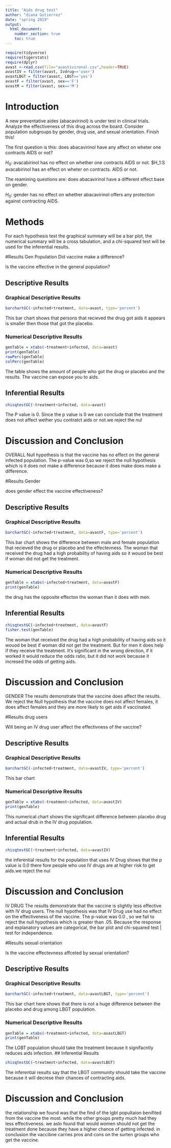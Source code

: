 ---
title: "Aids drug test"
author: "diana Gutierrez"
date: "spring 2019"
output: 
  html_document:
    number_section: true
    toc: true
---


```{r include=FALSE,echo=FALSE}
require(tidyverse)
require(tigerstats)
require(dplyr)
avast <-read.csv(file="avastivironal.csv",header=TRUE)
avastIV = filter(avast, Ivdrug=='user')
avastLBGT = filter(avast, LBGT=='yes')
avastF = filter(avast, sex=='F')
avastM = filter(avast, sex=='M')
```

# Introduction

<!--In this section you explain what you are trying to show.  Where did the data come from?  What is the research or other question you are trying to answer?.  If you skimp in this section expect to be marked down in your grade. Paint a picture of the project a couple of paragraphs is expected!-->

A new  preventative aides (abacavirinol) is under test in clinical trials. Analyze the effectiveness of this drug across the board. Consider population subgroups by gender, drug use, and sexual orientation. Finish this!

The first question is this: does abacavirinol have any affect on wheter one contracts AIDS or not?

$H_0:$ avacabirinol has no effect on whether one contracts AIDS or not.
$H_1:S avacabirinol has an effect on wheter on contracts. AIDS or not.

The reamining questions are: does abacavirinol have a different effect base on gender.

$H_0:$ gender has no effect on whether abacavirinol offers any protection against contracting AIDS.

# Methods

<!--Decide on your methods:  use "variable analysis" or other appropriate descriptors.  Make sure to choose at least one graphical method and at least one numerical method. Discuss what data manipulations may be needed for example subsetting or other binning procedures and what sort of graphical displays and inferential tools will be used!-->

For each hypothesis test the graphical summary will be a bar plot, the numerical summary will be a cross tabulation, and a chi-squared test will be used for the inferential results. 

#Results Gen Population Did vaccine make a difference?

<!--Divide this section into two sub-sections:  One for your descriptive  results and one for your inferential results.!-->

Is the vaccine effective in the general population?

## Descriptive Results

### Graphical Descriptive Results

<!--Graphical results here.  Make sure to show your code.  Provide appropriate labels for axes, giving units if possible, and provide a good title for the graph, too.  Use the graphical results to describe the patterns if any that exist in the data as focused toward the research question. Bottom line is to explain the features of the graph that are relevant to conforming or departing to what is expected by your null hypothesis !-->
```{r}
barchartGC(~infected+treatment, data=avast, type='percent')
```
This bar chart shows that persons that recieved the drug got aids it appears is smaller then those that got the placebo.

### Numerical Descriptive Results

<!--Numerical results go here. Use the numerical results to describe the patterns if any that exist in the data as focused toward the research question!-->
```{r}
genTable = xtabs(~treatment+infected, data=avast)
print(genTable)
rowPerc(genTable)
colPerc(genTable)
```
The table shows the amount of people who got the drug or placebo and the results. The vaccine can expose you to aids.

## Inferential Results

<!--State hypothesis clearly.  Make sure your discussion of the inferential test covers all the aspects that the test output produces, such as test statistic, p-value etc.  Make a decision about the null hypothesis, explain the assumptions on which the selected test/procedure was based, and why the chosen procedure satisfys the assumptions and is appropriate to answer the research question!-->
```{r}
chisqtestGC(~treatment+infected, data=avast)
```
The P value is 0.
Since the p value is 0 we can conclude that the treatment does not affect wether you contratct aids or not.we reject the nul

# Discussion and Conclusion

<!--Discussion and conclusion here.  If you found a relationship be sure to consider whether the relationship occurs because one of the variavbles causes the other, or whether they perhasps are related for some other reason.  Watch the chapter 6 videos from the GeorgeTown videos collection.!--> 
OVERALL Null hypothesis is that the vaccine has no effect on the general infected population.
The p-value was 0,so we reject the null hypothesis which is it does not make a difference because it does make does make a difference.

#Results Gender

<!--Divide this section into two sub-sections:  One for your descriptive  results and one for your inferential results.!-->
does gender effect the vaccine effectiveness?


## Descriptive Results

### Graphical Descriptive Results

<!--Graphical results here.  Make sure to show your code.  Provide appropriate labels for axes, giving units if possible, and provide a good title for the graph, too.  Use the graphical results to describe the patterns if any that exist in the data as focused toward the research question. Bottom line is to explain the features of the graph that are relevant to conforming or departing to what is expected by your null hypothesis !-->
```{r}
barchartGC(~infected+treatment, data=avastF, type='percent')
```
This bar chart shows the difference between male and female population that recieved the drug or placebo and the effectevness. 
The woman that received the drug had a high probability of having aids so it wouod be best if woman did not get the treatment.

### Numerical Descriptive Results

<!--Numerical results go here. Use the numerical results to describe the patterns if any that exist in the data as focused toward the research question!-->
```{r}
genTable = xtabs(~infected+treatment, data=avastF)
print(genTable)
```
the drug has the opposite effecton the woman than it does with men.

## Inferential Results

<!--State hypothesis clearly.  Make sure your discussion of the inferential test covers all the aspects that the test output produces, such as test statistic, p-value etc.  Make a decision about the null hypothesis, explain the assumptions on which the selected test/procedure was based, and why the chosen procedure satisfys the assumptions and is appropriate to answer the research question!-->
```{r}
chisqtestGC(~infected+treatment, data=avastF)
fisher.test(genTable)
```
The woman that received the drug had a high probability of having aids so it wouod be best if woman did not get the treatment. But for men it does help if they receive the treatment. It's significant in the wrong direction, if it worked it would reduce the odds ratio, but it did not work because it incresed the odds of getting aids.

# Discussion and Conclusion

<!--Discussion and conclusion here.  If you found a relationship be sure to consider whether the relationship occurs because one of the variavbles causes the other, or whether they perhasps are related for some other reason.  Watch the chapter 6 videos from the GeorgeTown videos collection.!--> 
GENDER The results demonstrate that the vaccine does affect the results. We reject the Null hypothesis that the vaccine does not affect females, it does affect females and they are more likely to get aids if vaccinated.


#Results drug users

<!--Divide this section into two sub-sections:  One for your descriptive  results and one for your inferential results.!-->
Will being an IV drug user affect the effectivness of the vaccine?



## Descriptive Results

### Graphical Descriptive Results

<!--Graphical results here.  Make sure to show your code.  Provide appropriate labels for axes, giving units if possible, and provide a good title for the graph, too.  Use the graphical results to describe the patterns if any that exist in the data as focused toward the research question. Bottom line is to explain the features of the graph that are relevant to conforming or departing to what is expected by your null hypothesis !-->
```{r}
barchartGC(~infected+treatment, data=avastIV, type='percent')
```
This bar chart

### Numerical Descriptive Results

<!--Numerical results go here. Use the numerical results to describe the patterns if any that exist in the data as focused toward the research question!-->
```{r}
genTable = xtabs(~treatment+infected, data=avastIV)
print(genTable)
```
This numerical chart shows the significant difference between placebo drug and actual drub in the IV drug population. 

## Inferential Results

<!--State hypothesis clearly.  Make sure your discussion of the inferential test covers all the aspects that the test output produces, such as test statistic, p-value etc.  Make a decision about the null hypothesis, explain the assumptions on which the selected test/procedure was based, and why the chosen procedure satisfys the assumptions and is appropriate to answer the research question!-->
```{r}
chisqtestGC(~treatment+infected, data=avastIV)
```
the inferential results for the population that uses IV Drug shows that the p value is 0.0 there fore people who use IV drugs are at higher risk to get aids.we reject the nul

# Discussion and Conclusion

<!--Discussion and conclusion here.  If you found a relationship be sure to consider whether the relationship occurs because one of the variavbles causes the other, or whether they perhasps are related for some other reason.  Watch the chapter 6 videos from the GeorgeTown videos collection.!-->
IV DRUG The results demonstrate that the vaccine is slightly less effective with IV drug users.
The null hypothesis was that IV Drug use had no effect on the effectiveness of the vaccine.
The p-value was 0.0 , so we fail to reject the null hypothesis which is greater than .05. Because the response and explanatory values are categorical, the bar plot and chi-squared test | test for independence. 

#Results sexual orientation

<!--Divide this section into two sub-sections:  One for your descriptive  results and one for your inferential results.!-->

Is the vaccine effectevness affceted by sexual orientation?

## Descriptive Results

### Graphical Descriptive Results

<!--Graphical results here.  Make sure to show your code.  Provide appropriate labels for axes, giving units if possible, and provide a good title for the graph, too.  Use the graphical results to describe the patterns if any that exist in the data as focused toward the research question. Bottom line is to explain the features of the graph that are relevant to conforming or departing to what is expected by your null hypothesis !-->
```{r}
barchartGC(~infected+treatment, data=avastLBGT, type='percent')
```
This bar chart here shows that there is not a huge difference between the placebo and drug among LBGT population.

### Numerical Descriptive Results

<!--Numerical results go here. Use the numerical results to describe the patterns if any that exist in the data as focused toward the research question!-->
```{r}
genTable = xtabs(~treatment+infected, data=avastLBGT)
print(genTable)
```

The LGBT population should take the treatment because it signifacntly reduces aids infection.
## Inferential Results

<!--State hypothesis clearly.  Make sure your discussion of the inferential test covers all the aspects that the test output produces, such as test statistic, p-value etc.  Make a decision about the null hypothesis, explain the assumptions on which the selected test/procedure was based, and why the chosen procedure satisfys the assumptions and is appropriate to answer the research question!-->
```{r}
chisqtestGC(~treatment+infected, data=avastLBGT)
```
The inferential results say that the LBGT community should take the vaccine because it will decrese their chances of contracting aids.


# Discussion and Conclusion
the relationship we found was that the find of the lgbt popultaion benifited from the vaccine the most. while the other groups pretty much had they less effectiveness. we aslo found that would women should not get the treatment done because they have a higher chance of getting infected. in conclusion  the vaccibne carries pros and cons on the surten groups who get the vaccine.
<!--Discussion and conclusion here.  If you found a relationship be sure to consider whether the relationship occurs because one of the variavbles causes the other, or whether they perhasps are related for some other reason.  Watch the chapter 6 videos from the GeorgeTown videos collection.!-->
